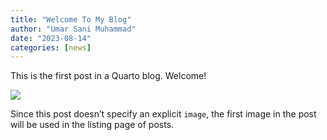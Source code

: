 ```yaml
---
title: "Welcome To My Blog"
author: "Umar Sani Muhammad"
date: "2023-08-14"
categories: [news]
---
```


This is the first post in a Quarto blog. Welcome!

![](thumbnail.jpg)

Since this post doesn't specify an explicit `image`, the first image in the post will be used in the listing page of posts.
